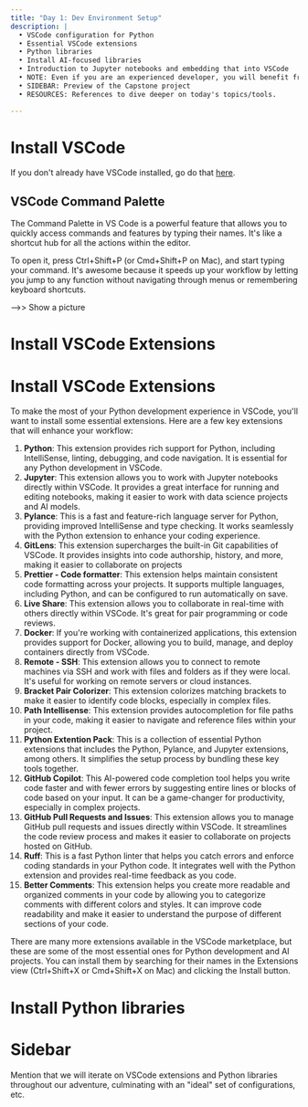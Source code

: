 ```yaml
---
title: "Day 1: Dev Environment Setup"
description: |
  • VSCode configuration for Python 
  • Essential VSCode extensions
  • Python libraries
  • Install AI-focused libraries 
  • Introduction to Jupyter notebooks and embedding that into VSCode 
  • NOTE: Even if you are an experienced developer, you will benefit from the VSCode and AI libraries details
  • SIDEBAR: Preview of the Capstone project
  • RESOURCES: References to dive deeper on today's topics/tools.

---
```


# Install VSCode

If you don't already have VSCode installed, go do that [here](https://code.visualstudio.com/).

## VSCode Command Palette

The Command Palette in VS Code is a powerful feature that allows you to quickly access
commands and features by typing their names. It's like a shortcut hub for all the actions
within the editor.

To open it, press Ctrl+Shift+P (or Cmd+Shift+P on Mac), and start typing your command. It's
awesome because it speeds up your workflow by letting you jump to any function without
navigating through menus or remembering keyboard shortcuts.

-->> Show a picture

# Install VSCode Extensions
# Install VSCode Extensions

To make the most of your Python development experience in VSCode, you'll want to install some essential extensions. Here are a few key extensions that will enhance your workflow:

1. **Python**: This extension provides rich support for Python, including IntelliSense, linting, debugging, and code navigation. It is essential for any Python development in VSCode.
2. **Jupyter**: This extension allows you to work with Jupyter notebooks directly within VSCode. It provides a great interface for running and editing notebooks, making it easier to work with data science projects and AI models.
3. **Pylance**: This is a fast and feature-rich language server for Python, providing improved IntelliSense and type checking. It works seamlessly with the Python extension to enhance your coding experience.
4. **GitLens**: This extension supercharges the built-in Git capabilities of VSCode. It provides insights into code authorship, history, and more, making it easier to collaborate on projects
5. **Prettier - Code formatter**: This extension helps maintain consistent code formatting across your projects. It supports multiple languages, including Python, and can be configured to run automatically on save.
6. **Live Share**: This extension allows you to collaborate in real-time with others directly within VSCode. It's great for pair programming or code reviews.
7. **Docker**: If you're working with containerized applications, this extension provides support for Docker, allowing you to build, manage, and deploy containers directly from VSCode.
8. **Remote - SSH**: This extension allows you to connect to remote machines via SSH and work with files and folders as if they were local. It's useful for working on remote servers or cloud instances.
9. **Bracket Pair Colorizer**: This extension colorizes matching brackets to make it easier to identify code blocks, especially in complex files.
10. **Path Intellisense**: This extension provides autocompletion for file paths in your code, making it easier to navigate and reference files within your project.
11. **Python Extention Pack**: This is a collection of essential Python extensions that includes the Python, Pylance, and Jupyter extensions, among others. It simplifies the setup process by bundling these key tools together.
12. **GitHub Copilot**: This AI-powered code completion tool helps you write code faster and with fewer errors by suggesting entire lines or blocks of code based on your input. It can be a game-changer for productivity, especially in complex projects.
13. **GitHub Pull Requests and Issues**: This extension allows you to manage GitHub pull requests and issues directly within VSCode. It streamlines the code review process and makes it easier to collaborate on projects hosted on GitHub.
14. **Ruff**: This is a fast Python linter that helps you catch errors and enforce coding standards in your Python code. It integrates well with the Python extension and provides real-time feedback as you code.
15. **Better Comments**: This extension helps you create more readable and organized comments in your code by allowing you to categorize comments with different colors and styles. It can improve code readability and make it easier to understand the purpose of different sections of your code.

There are many more extensions available in the VSCode marketplace, but these are some of the most essential ones for Python development and AI projects. You can install them by searching for their names in the Extensions view (Ctrl+Shift+X or Cmd+Shift+X on Mac) and clicking the Install button.

# Install Python libraries


# Sidebar

Mention that we will iterate on VSCode extensions and Python libraries throughout our 
adventure, culminating with an "ideal" set of configurations, etc. 
